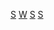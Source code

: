 {{Commons cat|Culture of El Salvador}}

[[Category:北美洲各国文化|S]]
[[Category:薩爾瓦多|W]]
[[Category:中美洲文化|S]]
[[Category:各國拉丁美洲文化|S]]